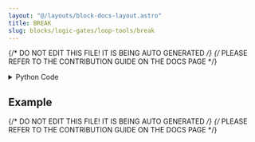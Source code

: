 ```yaml
---
layout: "@/layouts/block-docs-layout.astro"
title: BREAK
slug: blocks/logic-gates/loop-tools/break
---
```


{/* DO NOT EDIT THIS FILE! IT IS BEING AUTO GENERATED */}
{/* PLEASE REFER TO THE CONTRIBUTION GUIDE ON THE DOCS PAGE */}


<PythonDocsDisplay docstring={docstring} />

<details>
<summary>Python Code</summary>

```python
from flojoy import flojoy, DataContainer, SmallMemory, NodeReference
from typing import Optional, Any

memory_key = "loop-info"


@flojoy
def BREAK(
    referred_node: NodeReference,
    default: Optional[DataContainer] = None,
) -> None:
    """The BREAK node is designed to end the iteration of a loop.

    It should be used in conjunction with conditionals to determine when to break the loop.

    It is needed to be able to generate 'while loops' in Flojoy (combined with an 'infinite loop').

    Parameters
    ----------
    referred_node : NodeReference
        This is the specific instance of a LOOP node that you want to break.
        It is required to differentiate between multiple LOOPs if they exist
        in the same application.
    default : DataContainer
        This node simply requires an input (most likely from
        the return of a CONDITIONAL node) so that it is executed.
    """

    # this is the loop ID we want to break
    original_data: dict[str, Any] = SmallMemory().read_memory(
        referred_node.ref, memory_key
    )
    data = original_data.copy()
    data["num_loop"] = 1
    data["current_iteration"] = 1
    data["is_finished"] = True
    SmallMemory().write_to_memory(referred_node.ref, memory_key, data)
    return default

```

[Find this Flojoy Block on GitHub](https://github.com/flojoy-ai/blocks/blob/main/blocks/LOGIC_GATES/LOOP_TOOLS/BREAK/BREAK.py)

</details>

## Example


<GetHelpWidget />


<AppDisplay app={app} blockName="BREAK" client:visible />


<Example />

{/* DO NOT EDIT THIS FILE! IT IS BEING AUTO GENERATED */}
{/* PLEASE REFER TO THE CONTRIBUTION GUIDE ON THE DOCS PAGE */}
